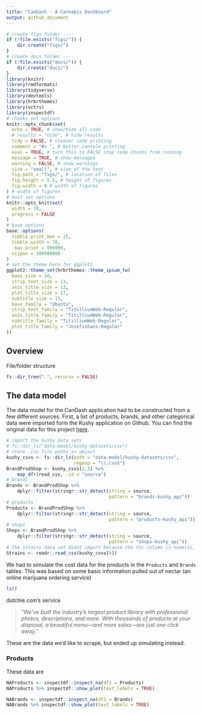 ```yaml
---
title: "CanDash - A Cannabis Dashboard"
output: github_document
---
```


```r
# create figs folder ----
if (!file.exists("figs/")) {
    dir.create("figs/")
}
# create docs folder ----
if (!file.exists("docs/")) {
    dir.create("docs/")
}
library(knitr)
library(rmdformats)
library(tidyverse)
library(devtools)
library(hrbrthemes)
library(vctrs)
library(inspectdf)
# chunks set options
knitr::opts_chunk$set(
  echo = TRUE, # show/hide all code
  # results = "hide", # hide results
  tidy = FALSE, # cleaner code printing
  comment = "#> ", # better console printing
  eval = TRUE, # turn this to FALSE stop code chunks from running
  message = TRUE, # show messages
  warning = FALSE, # show warnings
  size = "small", # size of the text
  fig.path = "figs/", # location of files
  fig.height = 5.5, # height of figures
  fig.width = 8 # width of figures
) # width of figures
# knit set options
knitr::opts_knit$set(
  width = 78,
  progress = FALSE
)
# base options
base::options(
  tibble.print_max = 25,
  tibble.width = 78,
   max.print = 999999,
  scipen = 100000000
)
# set the theme here for ggplot2
ggplot2::theme_set(hrbrthemes::theme_ipsum_tw(
  base_size = 10,
  strip_text_size = 11,
  axis_title_size = 13,
  plot_title_size = 17,
  subtitle_size = 13,
  base_family = "Ubuntu",
  strip_text_family = "TitilliumWeb-Regular",
  axis_title_family = "TitilliumWeb-Regular",
  subtitle_family = "TitilliumWeb-Regular",
  plot_title_family = "JosefinSans-Regular"
))
```

## Overview 

File/folder structure

```r
fs::dir_tree(".", recurse = FALSE)
```

## The data model

The data model for the CanDash application had to be constructed from a few different sources. First, a list of products, brands, and other categorical data were imported form the Kushy application on Github. You can find the original data for this project [here](https://github.com/kushyapp/cannabis-dataset). 

```r
# import the kushy data sets
# fs::dir_ls("data-model/kushy-datasets/csv")
# store .csv file paths in object
kushy_csvs <- fs::dir_ls(path = "data-model/kushy-datasets/csv", 
                         regexp = "\\.csv$")
BrandProdShop <- kushy_csvs[1:3] %>% 
    map_dfr(read_csv, .id = "source")
# brands
Brands <- BrandProdShop %>% 
    dplyr::filter(stringr::str_detect(string = source, 
                                      pattern = "brands-kushy_api"))
# products
Products <- BrandProdShop %>% 
    dplyr::filter(stringr::str_detect(string = source, 
                                      pattern = "products-kushy_api"))
# shops
Shops <- BrandProdShop %>% 
    dplyr::filter(stringr::str_detect(string = source, 
                                      pattern = "shops-kushy_api"))
# the strains data set didnt import because the thc column is numeric, so we can import that below
Strains <- readr::read_csv(kushy_csvs[4])
```

We had to simulate the cost data for the products in the `Products` and `Brands` tables. This was based on some basic information pulled out of nectar (an online marijuana ordering service)

```r
ls()
```

dutchie.com's service 

> "*We’ve built the industry’s largest product library with professional photos, descriptions, and more. With thousands of products at your disposal, a beautiful menu—and more sales—are just one click away.*"

These are the data we'd like to scrape, but ended up simulating instead. 

### Products 

These data are 

```r
NAProducts <- inspectdf::inspect_na(df1 = Products)
NAProducts %>% inspectdf::show_plot(text_labels = TRUE) 
```


```r
NABrands <- inspectdf::inspect_na(df1 = Brands)
NABrands %>% inspectdf::show_plot(text_labels = TRUE) 
```






